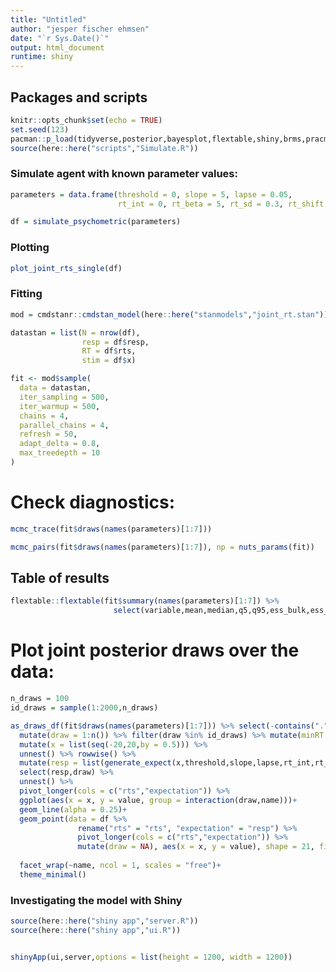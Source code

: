```yaml
---
title: "Untitled"
author: "jesper fischer ehmsen"
date: "`r Sys.Date()`"
output: html_document
runtime: shiny
---
```


## Packages and scripts
```r
knitr::opts_chunk$set(echo = TRUE)
set.seed(123)
pacman::p_load(tidyverse,posterior,bayesplot,flextable,shiny,brms,pracma,here,patchwork)
source(here::here("scripts","Simulate.R"))

```

### Simulate agent with known parameter values:

```r
parameters = data.frame(threshold = 0, slope = 5, lapse = 0.05,
                        rt_int = 0, rt_beta = 5, rt_sd = 0.3, rt_shift = 0.5, minRT = 0.2, participant = 1, stimulus = "random")

df = simulate_psychometric(parameters)
```
### Plotting
```r
plot_joint_rts_single(df)
```
### Fitting

```r
mod = cmdstanr::cmdstan_model(here::here("stanmodels","joint_rt.stan"))

datastan = list(N = nrow(df),
                resp = df$resp,
                RT = df$rts,
                stim = df$x)

fit <- mod$sample(
  data = datastan,
  iter_sampling = 500,
  iter_warmup = 500,
  chains = 4,
  parallel_chains = 4,
  refresh = 50,
  adapt_delta = 0.8,
  max_treedepth = 10
)

```


# Check diagnostics:
```r
mcmc_trace(fit$draws(names(parameters)[1:7]))

mcmc_pairs(fit$draws(names(parameters)[1:7]), np = nuts_params(fit))
```


## Table of results
```r
flextable::flextable(fit$summary(names(parameters)[1:7]) %>% 
                       select(variable,mean,median,q5,q95,ess_bulk,ess_tail,rhat))
```


# Plot joint posterior draws over the data:

```r
n_draws = 100
id_draws = sample(1:2000,n_draws)

as_draws_df(fit$draws(names(parameters)[1:7])) %>% select(-contains(".")) %>% 
  mutate(draw = 1:n()) %>% filter(draw %in% id_draws) %>% mutate(minRT = min(df$rts)) %>% 
  mutate(x = list(seq(-20,20,by = 0.5))) %>% 
  unnest() %>% rowwise() %>% 
  mutate(resp = list(generate_expect(x,threshold,slope,lapse,rt_int,rt_beta,rt_sd,rt_shift,minRT,1))) %>% 
  select(resp,draw) %>% 
  unnest() %>% 
  pivot_longer(cols = c("rts","expectation")) %>% 
  ggplot(aes(x = x, y = value, group = interaction(draw,name)))+
  geom_line(alpha = 0.25)+
  geom_point(data = df %>%  
               rename("rts" = "rts", "expectation" = "resp") %>% 
               pivot_longer(cols = c("rts","expectation")) %>% 
               mutate(draw = NA), aes(x = x, y = value), shape = 21, fill = "orange")+
  
  facet_wrap(~name, ncol = 1, scales = "free")+
  theme_minimal()


```
### Investigating the model with Shiny

```r
source(here::here("shiny app","server.R"))
source(here::here("shiny app","ui.R"))


shinyApp(ui,server,options = list(height = 1200, width = 1200))


```


